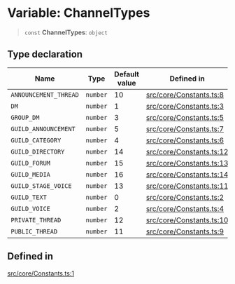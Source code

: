 # Variable: ChannelTypes

> `const` **ChannelTypes**: `object`

## Type declaration

| Name | Type | Default value | Defined in |
| ------ | ------ | ------ | ------ |
| `ANNOUNCEMENT_THREAD` | `number` | 10 | [src/core/Constants.ts:8](https://github.com/justheimsk/cordium.js/blob/1bf2a638b90afa5ef4b22005e7b70c138a2c2b3e/src/core/Constants.ts#L8) |
| `DM` | `number` | 1 | [src/core/Constants.ts:3](https://github.com/justheimsk/cordium.js/blob/1bf2a638b90afa5ef4b22005e7b70c138a2c2b3e/src/core/Constants.ts#L3) |
| `GROUP_DM` | `number` | 3 | [src/core/Constants.ts:5](https://github.com/justheimsk/cordium.js/blob/1bf2a638b90afa5ef4b22005e7b70c138a2c2b3e/src/core/Constants.ts#L5) |
| `GUILD_ANNOUNCEMENT` | `number` | 5 | [src/core/Constants.ts:7](https://github.com/justheimsk/cordium.js/blob/1bf2a638b90afa5ef4b22005e7b70c138a2c2b3e/src/core/Constants.ts#L7) |
| `GUILD_CATEGORY` | `number` | 4 | [src/core/Constants.ts:6](https://github.com/justheimsk/cordium.js/blob/1bf2a638b90afa5ef4b22005e7b70c138a2c2b3e/src/core/Constants.ts#L6) |
| `GUILD_DIRECTORY` | `number` | 14 | [src/core/Constants.ts:12](https://github.com/justheimsk/cordium.js/blob/1bf2a638b90afa5ef4b22005e7b70c138a2c2b3e/src/core/Constants.ts#L12) |
| `GUILD_FORUM` | `number` | 15 | [src/core/Constants.ts:13](https://github.com/justheimsk/cordium.js/blob/1bf2a638b90afa5ef4b22005e7b70c138a2c2b3e/src/core/Constants.ts#L13) |
| `GUILD_MEDIA` | `number` | 16 | [src/core/Constants.ts:14](https://github.com/justheimsk/cordium.js/blob/1bf2a638b90afa5ef4b22005e7b70c138a2c2b3e/src/core/Constants.ts#L14) |
| `GUILD_STAGE_VOICE` | `number` | 13 | [src/core/Constants.ts:11](https://github.com/justheimsk/cordium.js/blob/1bf2a638b90afa5ef4b22005e7b70c138a2c2b3e/src/core/Constants.ts#L11) |
| `GUILD_TEXT` | `number` | 0 | [src/core/Constants.ts:2](https://github.com/justheimsk/cordium.js/blob/1bf2a638b90afa5ef4b22005e7b70c138a2c2b3e/src/core/Constants.ts#L2) |
| `GUILD_VOICE` | `number` | 2 | [src/core/Constants.ts:4](https://github.com/justheimsk/cordium.js/blob/1bf2a638b90afa5ef4b22005e7b70c138a2c2b3e/src/core/Constants.ts#L4) |
| `PRIVATE_THREAD` | `number` | 12 | [src/core/Constants.ts:10](https://github.com/justheimsk/cordium.js/blob/1bf2a638b90afa5ef4b22005e7b70c138a2c2b3e/src/core/Constants.ts#L10) |
| `PUBLIC_THREAD` | `number` | 11 | [src/core/Constants.ts:9](https://github.com/justheimsk/cordium.js/blob/1bf2a638b90afa5ef4b22005e7b70c138a2c2b3e/src/core/Constants.ts#L9) |

## Defined in

[src/core/Constants.ts:1](https://github.com/justheimsk/cordium.js/blob/1bf2a638b90afa5ef4b22005e7b70c138a2c2b3e/src/core/Constants.ts#L1)

